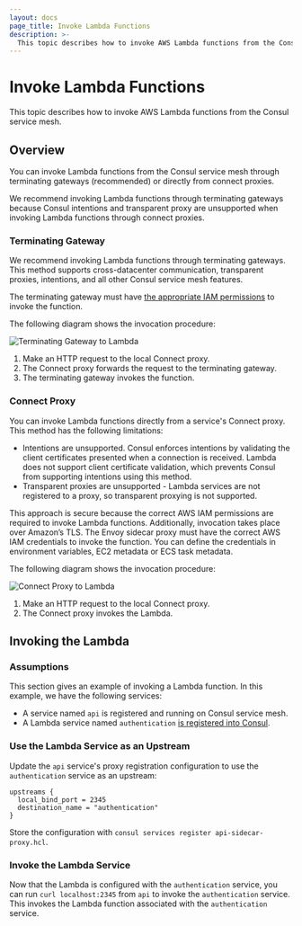 ```yaml
---
layout: docs
page_title: Invoke Lambda Functions
description: >-
  This topic describes how to invoke AWS Lambda functions from the Consul service mesh.
---
```


# Invoke Lambda Functions

This topic describes how to invoke AWS Lambda functions from the Consul service mesh.

## Overview

You can invoke Lambda functions from the Consul service mesh through terminating gateways (recommended) or directly from connect proxies.

We recommend invoking Lambda functions through terminating gateways because Consul intentions and transparent proxy are unsupported when invoking Lambda functions through connect proxies. 

### Terminating Gateway

We recommend invoking Lambda functions through terminating gateways. This method supports cross-datacenter communication, transparent
proxies, intentions, and all other Consul service mesh features. 

The terminating gateway must have [the appropriate IAM permissions](/docs/lambda/requirements#allow-envoy-to-invoke-the-lambda)
to invoke the function.

The following diagram shows the invocation procedure:

<ImageConfig width={700}>

![Terminating Gateway to Lambda](/img/terminating_gateway_to_lambda.svg)

</ImageConfig>

1. Make an HTTP request to the local Connect proxy.
1. The Connect proxy forwards the request to the terminating gateway.
1. The terminating gateway invokes the function.

### Connect Proxy

You can invoke Lambda functions directly from a service's Connect proxy.
This method has the following limitations:
- Intentions are unsupported. Consul enforces intentions by validating the client certificates presented when a connection is received. Lambda does not support client certificate validation, which prevents Consul from supporting intentions using this method.
- Transparent proxies are unsupported - Lambda services are not
  registered to a proxy, so transparent proxying is not supported.

This approach is secure because the correct AWS IAM permissions are required to invoke Lambda functions. Additionally, invocation takes place over Amazon’s TLS. The Envoy sidecar proxy must have the correct AWS IAM credentials to invoke the function.
You can define the credentials in environment variables, EC2 metadata or ECS
task metadata.

The following diagram shows the invocation procedure:

<ImageConfig width={400}>

![Connect Proxy to Lambda](/img/connect_proxy_to_lambda.svg)

</ImageConfig>

1. Make an HTTP request to the local Connect proxy.
2. The Connect proxy invokes the Lambda.

## Invoking the Lambda

### Assumptions
This section gives an example of invoking a Lambda function. In this example, we have the following services:

* A service named `api` is registered and running on Consul service mesh.
* A Lambda service named `authentication` [is registered into Consul](/docs/lambda/registration/overview).

### Use the Lambda Service as an Upstream

Update the `api` service's proxy registration configuration to use the
`authentication` service as an upstream:

```hcl
upstreams {
  local_bind_port = 2345
  destination_name = "authentication"
}
```

Store the configuration with `consul services register api-sidecar-proxy.hcl`.

### Invoke the Lambda Service

Now that the Lambda is configured with the `authentication` service, you can run `curl localhost:2345` from `api` to invoke the `authentication` service. This invokes the Lambda function associated with the `authentication` service.
